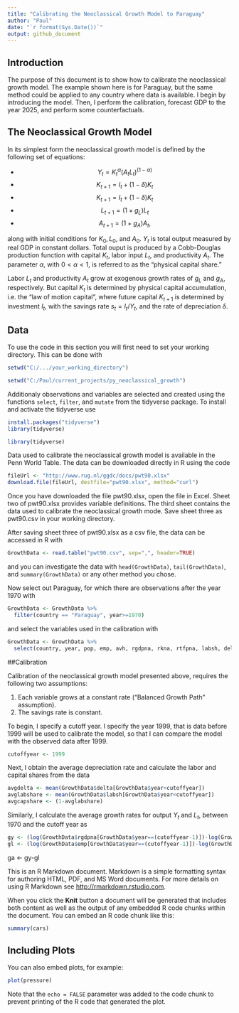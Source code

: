 ```yaml
---
title: "Calibrating the Neoclassical Growth Model to Paraguay"
author: "Paul"
date: "`r format(Sys.Date())`"
output: github_document
---
```


## Introduction

The purpose of this document is to show how to calibrate the neoclassical growth model. The example shown here is for Paraguay, but the same method could be applied to any country where data is available. I begin by introducing the model. Then, I perform the calibration, forecast GDP to the year 2025, and perform some counterfactuals. 

## The Neoclassical Growth Model

In its simplest form the neoclassical growth model is defined by the following set of equations:

* $$ Y_t=K_t^\alpha(A_tL_t)^{(1-\alpha)}$$
* $$ K_{t+1}=I_t+(1-\delta)K_t$$
* $$ K_{t+1}=I_t+(1-\delta)K_t$$
* $$ L_{t+1}=(1+g_L)L_t$$
* $$ A_{t+1}=(1+g_A)A_t,$$

along with initial conditions for $K_0, L_0$, and $A_0$. $Y_t$ is total output measured by real GDP in constant dollars. Total ouput is produced by a Cobb-Douglas production function with capital $K_t$, labor input $L_t$, and productivity $A_t$. The parameter $\alpha$, with $0<\alpha<1$, is referred to as the "physical capital share."

Labor $L_t$ and productivity $A_t$ grow at exogenous growth rates of $g_L$ and $g_A$, respectively. But capital $K_t$ is determined by physical capital accumulation, i.e. the "law of motion capital", where future capital $K_{t+1}$ is determined by investment $I_t$, with the savings rate $s_t=I_t/Y_t$, and the rate of depreciation $\delta$.

## Data
To use the code in this section you will first need to set your working directory. This can be done with

```r
setwd("C:/.../your_working_directory")
```

```r
setwd("C:/Paul/current_projects/py_neoclassical_growth")
```

Additionaly observations and variables are selected and created using the functions `select`, `filter`, and `mutate` from the tidyverse package. To install and activate the tidyverse use

```r
install.packages("tidyverse")
library(tidyverse)
```

```r
library(tidyverse)
```

Data used to calibrate the neoclassical growth model is available in the Penn World Table. The data can be downloaded directly in R using the code 

```r
fileUrl <- "http://www.rug.nl/ggdc/docs/pwt90.xlsx"
download.file(fileUrl, destfile="pwt90.xlsx", method="curl")
```

Once you have downloaded the file pwt90.xlsx, open the file in Excel. Sheet two of pwt90.xlsx provides variable definitions. The third sheet contains the data used to calibrate the neoclassical growth mode. Save sheet three as pwt90.csv in your working directory.

After saving sheet three of pwt90.xlsx as a csv file, the data can be accessed in R with

```r
GrowthData <- read.table("pwt90.csv", sep=",", header=TRUE)
```

and you can investigate the data with `head(GrowthData)`, `tail(GrowthData)`, and `summary(GrowthData)` or any other method you chose.

Now select out Paraguay, for which there are observations after the year 1970 with 

```r
GrowthData <- GrowthData %>% 
  filter(country == "Paraguay", year>=1970)
```
and select the variables used in the calibration with
```r
GrowthData <- GrowthData %>% 
  select(country, year, pop, emp, avh, rgdpna, rkna, rtfpna, labsh, delta)
```

##Calibration

Calibration of the neoclassical growth model presented above, requires the following two assumptions:

1. Each variable grows at a constant rate ("Balanced Growth Path" assumption).
2. The savings rate is constant.

To begin, I specify a cutoff year. I specify the year 1999, that is data before 1999 will be used to calibrate the model, so that I can compare the model with the observed data after 1999. 

```r
cutoffyear <- 1999
```

Next, I obtain the average depreciation rate and calculate the labor and capital shares from the data

```r
avgdelta <- mean(GrowthData$delta[GrowthData$year<cutoffyear])
avglabshare <- mean(GrowthData$labsh[GrowthData$year<cutoffyear])
avgcapshare <- (1-avglabshare)
```

Similarly, I calculate the average growth rates for output $Y_t$ and $L_t$, between 1970 and the cutoff year as

```r
gy <- (log(GrowthData$rgdpna[GrowthData$year==(cutoffyear-1)])-log(GrowthData$rgdpna[GrowthData$year==1970]))/((cutoffyear-1)-1970)
gl <- (log(GrowthData$emp[GrowthData$year==(cutoffyear-1)])-log(GrowthData$emp[GrowthData$year==1970]))/((cutoffyear-1)-1970)
```



ga <- gy-gl





This is an R Markdown document. Markdown is a simple formatting syntax for authoring HTML, PDF, and MS Word documents. For more details on using R Markdown see <http://rmarkdown.rstudio.com>.

When you click the **Knit** button a document will be generated that includes both content as well as the output of any embedded R code chunks within the document. You can embed an R code chunk like this:

```r
summary(cars)
```

## Including Plots

You can also embed plots, for example:

```r
plot(pressure)
```

Note that the `echo = FALSE` parameter was added to the code chunk to prevent printing of the R code that generated the plot.
